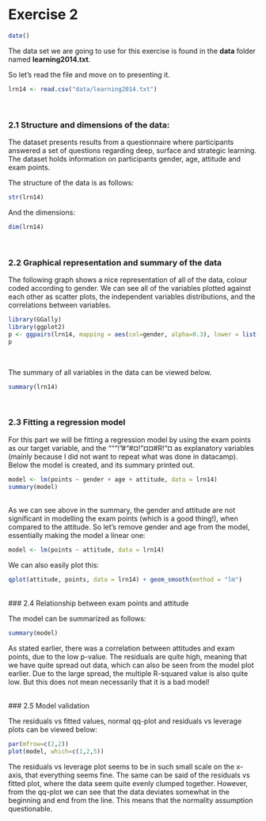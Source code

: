 # Exercise 2

```r
date()
```

The data set we are going to use for this exercise is found in the **data** folder named **learning2014.txt**. 

So let's read the file and move on to presenting it.

```r
lrn14 <- read.csv("data/learning2014.txt")
```

\

### 2.1 Structure and dimensions of the data:

The dataset presents results from a questionnaire where participants answered a set of questions regarding deep, surface and strategic learning. The dataset holds information
on participants gender, age, attitude and exam points.

The structure of the data is as follows:

```r
str(lrn14)
```
And the dimensions:

```r
dim(lrn14)
```
\

### 2.2 Graphical representation and summary of the data

The following graph shows a nice representation of all of the data, colour coded according to gender. We can see all of the variables plotted against each other as scatter plots, 
the independent variables distributions, and the correlations between variables. 

```r
library(GGally)
library(ggplot2)
p <- ggpairs(lrn14, mapping = aes(col=gender, alpha=0.3), lower = list(combo = wrap("facethist", bins = 20)))
p
```
\

The summary of all variables in the data can be viewed below.
```r
summary(lrn14)
```
\

### 2.3 Fitting a regression model 

For this part we will be fitting a regression model by using the exam points as our target variable, and the """!"#"#¤!"¤¤#R!"¤ as explanatory variables 
(mainly because I did not want to repeat what was done in datacamp). Below the model is created, and its summary printed out.

```r
model <- lm(points ~ gender + age + attitude, data = lrn14)
summary(model)
```
\
As we can see above in the summary, the gender and attitude are not significant in modelling the exam points (which is a good thing!), when compared to the attitude. So let's remove
gender and age from the model, essentially making the model a linear one:

```r
model <- lm(points ~ attitude, data = lrn14)
```
We can also easily plot this:

```r
qplot(attitude, points, data = lrn14) + geom_smooth(method = "lm")
```

\
### 2.4 Relationship between exam points and attitude

The model can be summarized as follows:

```r
summary(model)
```

As stated earlier, there was a correlation between attitudes and exam points, due to the low p-value. The residuals are quite high, meaning that we have quite spread out data, which
can also be seen from the model plot earlier. Due to the large spread, the multiple R-squared value is also quite low. But this does not mean necessarily that it is a bad model!

\
### 2.5 Model validation

The residuals vs fitted values, normal qq-plot and residuals vs leverage plots can be viewed below:

```r
par(mfrow=c(2,2))
plot(model, which=c(1,2,5))
```


The residuals vs leverage plot seems to be in such small scale on the x-axis, that everything seems fine. The same can be said of the residuals vs fitted plot, where the data seem quite 
evenly clumped together. However, from the qq-plot we can see that the data deviates somewhat in the beginning and end from the line. This means that the normality assumption questionable. 
